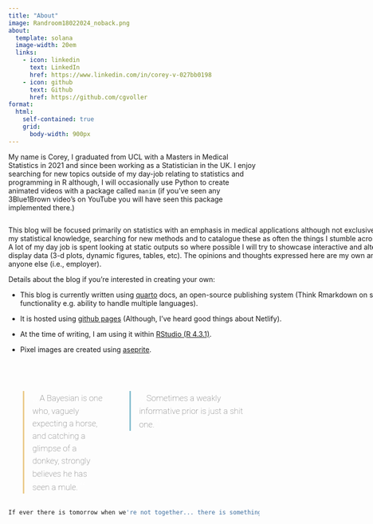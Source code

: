 ```yaml
---
title: "About"
image: Randroom18022024_noback.png
about:
  template: solana
  image-width: 20em
  links:
    - icon: linkedin
      text: LinkedIn
      href: https://www.linkedin.com/in/corey-v-027bb0198
    - icon: github
      text: Github
      href: https://github.com/cgvoller
format: 
  html:
    self-contained: true
    grid:
      body-width: 900px
---
```


```{=html}
<style>
 .title {
  color: white;
}

.sidekick {
  position: relative;
  padding-left: 1em;
  border-left: 0.2em solid #ebcb8b;
  font-family: 'Roboto', serif;
  font-size: 1.2em;
  line-height: 1.5em;
  font-weight: 100;
}
.sidekick:before, .sidekick:after {
  font-family: Calibri;
    color: #ffffff;
    font-size: 24px;
}
.sidekick:before {content: '\201e'}
.sidekick:after {content: '\201c';}
.sidekick cite {font-size: 70%; text-align:center; top:50%}
.sidekick cite:before {content: ' \2015 '}

.sidekick2 {
  position: relative;
  padding-left: 1em;
  border-left: 0.2em solid #b48ead;
  font-family: 'Roboto', serif;
  font-size: 1.2em;
  line-height: 1.5em;
  font-weight: 100;
}
.sidekick2:before, .sidekick2:after {
  font-family: Calibri;
    color: #ffffff;
    font-size: 24px;
}
.sidekick2:before {content: '\201e'}
.sidekick2:after {content: '\201c';}
.sidekick2 cite {font-size: 70%; text-align:center; top:50%}
.sidekick2 cite:before {content: ' \2015 '}



.sidekick3 {
  position: relative;
  padding-left: 1em;
  border-left: 0.2em solid #88c0d0;
  font-family: 'Roboto', serif;
  font-size: 1.2em;
  line-height: 1.5em;
  font-weight: 100;
}
.sidekick3:before, .sidekick3:after {
  font-family: Calibri;
    color: #ffffff;
    font-size: 24px;
}
.sidekick3:before {content: '\201e'}
.sidekick3:after {content: '\201c';}
.sidekick3 cite {font-size: 70%; text-align:center; top:50%}
.sidekick3 cite:before {content: ' \2015 '}


</style>
```
My name is Corey, I graduated from UCL with a Masters in Medical Statistics in 2021 and since been working as a Statistician in the UK. I enjoy searching for new topics outside of my day-job relating to statistics and programming in R although, I will occasionally use Python to create animated videos with a package called `manim` (if you've seen any 3Blue1Brown video's on YouTube you will have seen this package implemented there.)

::: {.column width="175%"}
This blog will be focused primarily on statistics with an emphasis in medical applications although not exclusively. The aim is to push my statistical knowledge, searching for new methods and to catalogue these as often the things I stumble across become forgotten. A lot of my day job is spent looking at static outputs so where possible I will try to showcase interactive and alternative ways to display data (3-d plots, dynamic figures, tables, etc). The opinions and thoughts expressed here are my own and do not represent anyone else (i.e., employer).

Details about the blog if you're interested in creating your own:

-   This blog is currently written using [quarto](https://quarto.org/) docs, an open-source publishing system (Think Rmarkdown on steroids, with added functionality e.g. ability to handle multiple languages).

-   It is hosted using [github pages](https://pages.github.com/) (Although, I've heard good things about Netlify).

-   At the time of writing, I am using it within [RStudio (R 4.3.1)](https://posit.co/download/rstudio-desktop/).

-   Pixel images are created using [aseprite](https://www.aseprite.org/).
:::

<br>

::: columns
::: {.column width="40%"}
```{=html}
<body>
<section class="component">
<blockquote class="sidekick">
  A Bayesian is one who, vaguely expecting a horse, and catching a glimpse of a donkey, strongly believes he has seen a mule.
  </blockquote>
  </section>
</body>
```
:::

::: {.column width="60%"}
```{=html}
<body>
<section class="component">
<blockquote class="sidekick3">
  Sometimes a weakly informative prior is just a shit one.
  </blockquote>
  </section>
</body>
```
:::
:::

```r
If ever there is tomorrow when we're not together... there is something you must always remember. You are braver than you believe, stronger than you seem, and smarter than you think. But the most important thing is, even if we're apart...I'll always be with you.<cite>Carter Crocker </cite>


```
